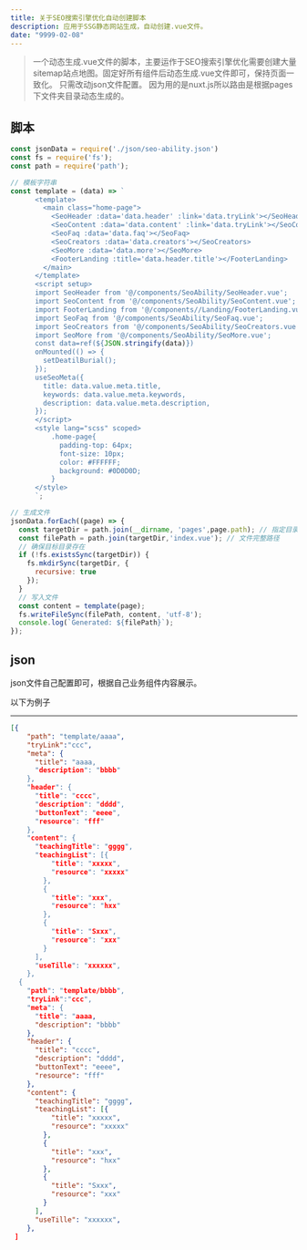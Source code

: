 ```yaml
---
title: 关于SEO搜索引擎优化自动创建脚本
description: 应用于SSG静态网站生成，自动创建.vue文件。
date: "9999-02-08"
---
```

>一个动态生成.vue文件的脚本，主要运作于SEO搜索引擎优化需要创建大量sitemap站点地图。固定好所有组件后动态生成.vue文件即可，保持页面一致化。
>只需改动json文件配置。
>因为用的是nuxt.js所以路由是根据pages下文件夹目录动态生成的。

## 脚本

``` javascript
const jsonData = require('./json/seo-ability.json')
const fs = require('fs');
const path = require('path');

// 模板字符串
const template = (data) => `
      <template>
        <main class="home-page">
          <SeoHeader :data='data.header' :link='data.tryLink'></SeoHeader>
          <SeoContent :data='data.content' :link='data.tryLink'></SeoContent>
          <SeoFaq :data='data.faq'></SeoFaq>
          <SeoCreators :data='data.creators'></SeoCreators>
          <SeoMore :data='data.more'></SeoMore>
          <FooterLanding :title='data.header.title'></FooterLanding>
        </main>
      </template>
      <script setup>
      import SeoHeader from '@/components/SeoAbility/SeoHeader.vue';
      import SeoContent from '@/components/SeoAbility/SeoContent.vue';
      import FooterLanding from '@/components//Landing/FooterLanding.vue';
      import SeoFaq from '@/components/SeoAbility/SeoFaq.vue';
      import SeoCreators from '@/components/SeoAbility/SeoCreators.vue';
      import SeoMore from '@/components/SeoAbility/SeoMore.vue';
      const data=ref(${JSON.stringify(data)})
      onMounted(() => {
        setDeatilBurial();
      });
      useSeoMeta({
        title: data.value.meta.title,
        keywords: data.value.meta.keywords,
        description: data.value.meta.description,
      });
      </script>
      <style lang="scss" scoped>
          .home-page{
            padding-top: 64px;
            font-size: 10px;
            color: #FFFFFF;
            background: #0D0D0D;
          }
      </style>
      `;

// 生成文件
jsonData.forEach((page) => {
  const targetDir = path.join(__dirname, 'pages',page.path); // 指定目录
  const filePath = path.join(targetDir,'index.vue'); // 文件完整路径
  // 确保目标目录存在
  if (!fs.existsSync(targetDir)) {
    fs.mkdirSync(targetDir, {
      recursive: true
    });
  }
  // 写入文件
  const content = template(page);
  fs.writeFileSync(filePath, content, 'utf-8');
  console.log(`Generated: ${filePath}`);
});
```

## json

json文件自己配置即可，根据自己业务组件内容展示。

以下为例子

---
```json
[{
    "path": "template/aaaa",
    "tryLink":"ccc",
    "meta": {
      "title": "aaaa,
      "description": "bbbb"
    },
    "header": {
      "title": "cccc",
      "description": "dddd",
      "buttonText": "eeee",
      "resource": "fff"
    },
    "content": {
      "teachingTitle": "gggg",
      "teachingList": [{
          "title": "xxxxx",
          "resource": "xxxxx"
        },
        {
          "title": "xxx",
          "resource": "hxx"
        },
        {
          "title": "Sxxx",
          "resource": "xxx"
        }
      ],
      "useTille": "xxxxxx",
    },
  {
    "path": "template/bbbb",
    "tryLink":"ccc",
    "meta": {
      "title": "aaaa,
      "description": "bbbb"
    },
    "header": {
      "title": "cccc",
      "description": "dddd",
      "buttonText": "eeee",
      "resource": "fff"
    },
    "content": {
      "teachingTitle": "gggg",
      "teachingList": [{
          "title": "xxxxx",
          "resource": "xxxxx"
        },
        {
          "title": "xxx",
          "resource": "hxx"
        },
        {
          "title": "Sxxx",
          "resource": "xxx"
        }
      ],
      "useTille": "xxxxxx",
    },
 ]
```

